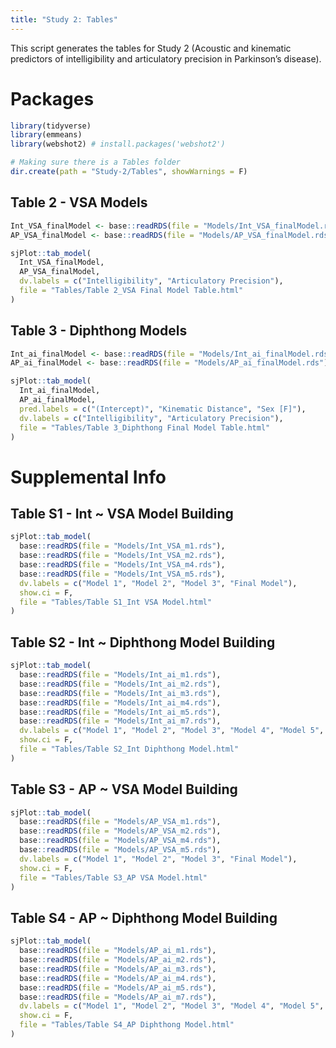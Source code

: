 ```yaml
---
title: "Study 2: Tables"
---
```


This script generates the tables for Study 2 (Acoustic and kinematic predictors of intelligibility and articulatory precision in Parkinson’s disease).

# Packages
```r
library(tidyverse)
library(emmeans)
library(webshot2) # install.packages('webshot2')

# Making sure there is a Tables folder
dir.create(path = "Study-2/Tables", showWarnings = F)
```

## Table 2 - VSA Models
```r
Int_VSA_finalModel <- base::readRDS(file = "Models/Int_VSA_finalModel.rds")
AP_VSA_finalModel <- base::readRDS(file = "Models/AP_VSA_finalModel.rds")

sjPlot::tab_model(
  Int_VSA_finalModel,
  AP_VSA_finalModel,
  dv.labels = c("Intelligibility", "Articulatory Precision"),
  file = "Tables/Table 2_VSA Final Model Table.html"
)
```

## Table 3 - Diphthong Models
```r
Int_ai_finalModel <- base::readRDS(file = "Models/Int_ai_finalModel.rds")
AP_ai_finalModel <- base::readRDS(file = "Models/AP_ai_finalModel.rds")

sjPlot::tab_model(
  Int_ai_finalModel,
  AP_ai_finalModel,
  pred.labels = c("(Intercept)", "Kinematic Distance", "Sex [F]"),
  dv.labels = c("Intelligibility", "Articulatory Precision"),
  file = "Tables/Table 3_Diphthong Final Model Table.html"
)
```

# Supplemental Info
## Table S1 - Int ~ VSA Model Building
```r

sjPlot::tab_model(
  base::readRDS(file = "Models/Int_VSA_m1.rds"),
  base::readRDS(file = "Models/Int_VSA_m2.rds"),
  base::readRDS(file = "Models/Int_VSA_m4.rds"),
  base::readRDS(file = "Models/Int_VSA_m5.rds"),
  dv.labels = c("Model 1", "Model 2", "Model 3", "Final Model"),
  show.ci = F,
  file = "Tables/Table S1_Int VSA Model.html"
)
```


## Table S2 - Int ~ Diphthong Model Building
```r
sjPlot::tab_model(
  base::readRDS(file = "Models/Int_ai_m1.rds"),
  base::readRDS(file = "Models/Int_ai_m2.rds"),
  base::readRDS(file = "Models/Int_ai_m3.rds"),
  base::readRDS(file = "Models/Int_ai_m4.rds"),
  base::readRDS(file = "Models/Int_ai_m5.rds"),
  base::readRDS(file = "Models/Int_ai_m7.rds"),
  dv.labels = c("Model 1", "Model 2", "Model 3", "Model 4", "Model 5", "Final Model"),
  show.ci = F,
  file = "Tables/Table S2_Int Diphthong Model.html"
)
```

## Table S3 - AP ~ VSA Model Building
```r

sjPlot::tab_model(
  base::readRDS(file = "Models/AP_VSA_m1.rds"),
  base::readRDS(file = "Models/AP_VSA_m2.rds"),
  base::readRDS(file = "Models/AP_VSA_m4.rds"),
  base::readRDS(file = "Models/AP_VSA_m5.rds"),
  dv.labels = c("Model 1", "Model 2", "Model 3", "Final Model"),
  show.ci = F,
  file = "Tables/Table S3_AP VSA Model.html"
)
```

## Table S4 - AP ~ Diphthong Model Building
```r
sjPlot::tab_model(
  base::readRDS(file = "Models/AP_ai_m1.rds"),
  base::readRDS(file = "Models/AP_ai_m2.rds"),
  base::readRDS(file = "Models/AP_ai_m3.rds"),
  base::readRDS(file = "Models/AP_ai_m4.rds"),
  base::readRDS(file = "Models/AP_ai_m5.rds"),
  base::readRDS(file = "Models/AP_ai_m7.rds"),
  dv.labels = c("Model 1", "Model 2", "Model 3", "Model 4", "Model 5", "Final Model"),
  show.ci = F,
  file = "Tables/Table S4_AP Diphthong Model.html"
)
```
